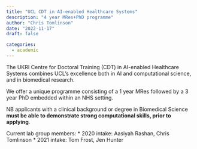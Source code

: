 ```yaml
---
title: "UCL CDT in AI-enabled Healthcare Systems"
description: "4 year MRes+PhD programme"
author: "Chris Tomlinson"
date: "2022-11-17"
draft: false

categories:
  - academic
---
```


The UKRI Centre for Doctoral Training (CDT) in AI-enabled Healthcare Systems combines UCL’s excellence both in AI and computational science, and in biomedical research.

We offer a unique programme consisting of a 1 year MRes followed by a 3 year PhD embedded within an NHS setting.

NB applicants with a clinical background or degree in Biomedical Science **must be able to demonstrate strong computational skills, prior to applying**.

Current lab group members:
* 2020 intake: Aasiyah Rashan, Chris Tomlinson
* 2021 intake: Tom Frost, Jen Hunter
